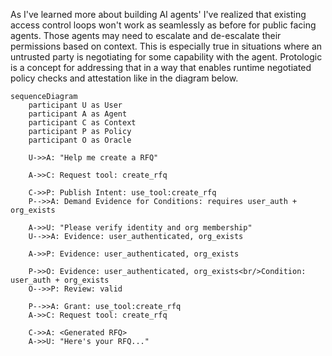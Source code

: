 As I've learned more about building AI agents' I've realized that existing access control loops won't work as seamlessly as before for public facing agents. Those agents may need to escalate and de-escalate their permissions based on context. This is especially true in situations where an untrusted party is negotiating for some capability with the agent. Protologic is a concept for addressing that in a way that enables runtime negotiated policy checks and attestation like in the diagram below.

```mermaid
sequenceDiagram
    participant U as User
    participant A as Agent
    participant C as Context
    participant P as Policy
    participant O as Oracle

    U->>A: "Help me create a RFQ"

    A->>C: Request tool: create_rfq

    C->>P: Publish Intent: use_tool:create_rfq
    P-->>A: Demand Evidence for Conditions: requires user_auth + org_exists

    A->>U: "Please verify identity and org membership"
    U-->>A: Evidence: user_authenticated, org_exists

    A->>P: Evidence: user_authenticated, org_exists

    P->>O: Evidence: user_authenticated, org_exists<br/>Condition: user_auth + org_exists
    O-->>P: Review: valid

    P-->>A: Grant: use_tool:create_rfq
    A->>C: Request tool: create_rfq

    C->>A: <Generated RFQ>
    A->>U: "Here's your RFQ..."
```
